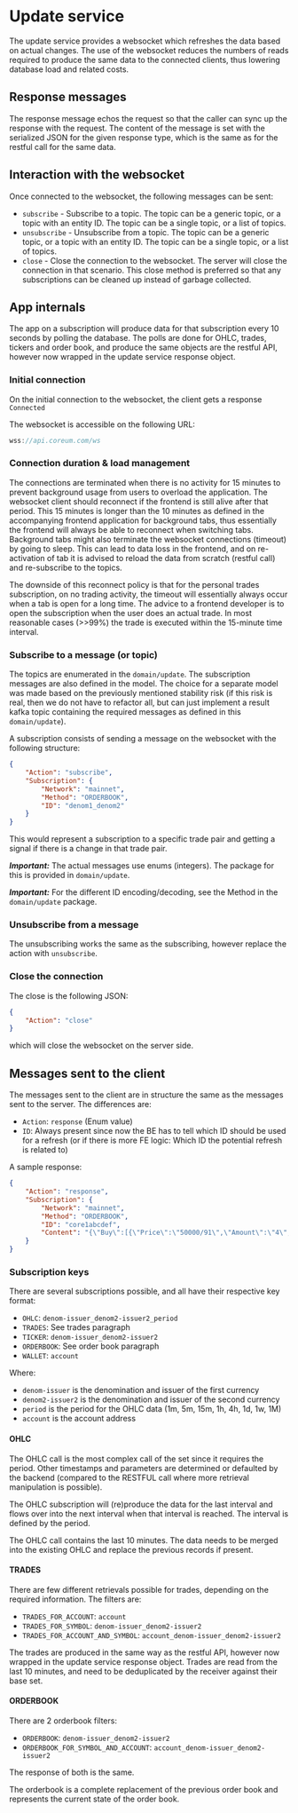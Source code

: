 # Update service

The update service provides a websocket which refreshes the data based on actual changes. The use of the websocket reduces the numbers of reads required to produce the same data to the connected clients, thus lowering database load and related costs.

## Response messages

The response message echos the request so that the caller can sync up the response with the request.
The content of the message is set with the serialized JSON for the given response type, which is the same as for the restful call for the same data.

## Interaction with the websocket

Once connected to the websocket, the following messages can be sent:

* `subscribe` - Subscribe to a topic. The topic can be a generic topic, or a topic with an entity ID. The topic can be a single topic, or a list of topics.
* `unsubscribe` - Unsubscribe from a topic. The topic can be a generic topic, or a topic with an entity ID. The topic can be a single topic, or a list of topics.
* `close` - Close the connection to the websocket. The server will close the connection in that scenario. This close method is preferred so that any subscriptions can be cleaned up instead of garbage collected.

## App internals

The app on a subscription will produce data for that subscription every 10 seconds by polling the database.
The polls are done for OHLC, trades, tickers and order book, and produce the same objects are the restful API, however now wrapped in the update service response object.

### Initial connection

On the initial connection to the websocket, the client gets a response `Connected`

The websocket is accessible on the following URL:

```js
wss://api.coreum.com/ws
```

### Connection duration & load management

The connections are terminated when there is no activity for 15 minutes to prevent background usage from users to overload the application. The websocket client should reconnect if the frontend is still alive after that period. This 15 minutes is longer than the 10 minutes as defined in the accompanying frontend application for background tabs, thus essentially the frontend will always be able to reconnect when switching tabs.
Background tabs might also terminate the websocket connections (timeout) by going to sleep. This can lead to data loss in the frontend, and on re-activation of tab it is advised to reload the data from scratch (restful call) and re-subscribe to the topics.

The downside of this reconnect policy is that for the personal trades subscription, on no trading activity, the timeout will essentially always occur when a tab is open for a long time. The advice to a frontend developer is to open the subscription when the user does an actual trade. In most reasonable cases (>>99%) the trade is executed within the 15-minute time interval.

### Subscribe to a message (or topic)

The topics are enumerated in the `domain/update`. The subscription messages are also defined in the model. The choice for a separate model was made based on the previously mentioned stability risk (if this risk is real, then we do not have to refactor all, but can just implement a result kafka topic containing the required messages as defined in this `domain/update`).

A subscription consists of sending a message on the websocket with the following structure:

```json
{
    "Action": "subscribe",
    "Subscription": {
        "Network": "mainnet",
        "Method": "ORDERBOOK",
        "ID": "denom1_denom2"
    }
}
```

This would represent a subscription to a specific trade pair and getting a signal if there is a change in that trade pair.

***Important:*** The actual messages use enums (integers). The package for this is provided in `domain/update`.

***Important:*** For the different ID encoding/decoding, see the Method in the `domain/update` package.

### Unsubscribe from a message

The unsubscribing works the same as the subscribing, however replace the action with `unsubscribe`.

### Close the connection

The close is the following JSON:

```json
{
    "Action": "close"
}
```

which will close the websocket on the server side.

## Messages sent to the client

The messages sent to the client are in structure the same as the messages sent to the server.
The differences are:

* `Action`: `response` (Enum value)
* `ID`: Always present since now the BE has to tell which ID should be used for a refresh (or if there is more FE logic: Which ID the potential refresh is related to)

A sample response:

```json
{
    "Action": "response",
    "Subscription": {
        "Network": "mainnet",
        "Method": "ORDERBOOK",
        "ID": "core1abcdef",
        "Content": "{\"Buy\":[{\"Price\":\"50000/91\",\"Amount\":\"4\",\"Sequence\":1630},{\"Price\":\"50000/11\",\"Amount\":\"1\",\"Sequence\":4304},{\"Price\":\"45e-7\",\"Amount\":\"3944\",\"Sequence\":6017},{\"Price\":\"4000/9\",\"Amount\":\"7\",\"Sequence\":3386},{\"Price\":\"387e-5\",\"Amount\":\"4124\",\"Sequence\":6093},{\"Price\":\"382e-8\",\"Amount\":\"3090\",\"Sequence\":5627},{\"Price\":\"2500000/7\",\"Amount\":\"1\",\"Sequence\":2871},{\"Price\":\"20000000/73\",\"Amount\":\"1\",\"Sequence\":3337},{\"Price\":\"10000000/187\",\"Amount\":\"1\",\"Sequence\":3881},{\"Price\":\"1000000/9\",\"Amount\":\"1\",\"Sequence\":1179}],\"Sell\":[{\"Price\":\"1/1850000000\",\"Amount\":\"756650000000\",\"Sequence\":4968},{\"Price\":\"1/37500000000\",\"Amount\":\"58687500000000\",\"Sequence\":4234},{\"Price\":\"1/4060000000\",\"Amount\":\"7413560000000\",\"Sequence\":4170},{\"Price\":\"1/4820000000\",\"Amount\":\"15028760000000\",\"Sequence\":1432},{\"Price\":\"1/6140000000\",\"Amount\":\"12998380000000\",\"Sequence\":1173},{\"Price\":\"1/65100000\",\"Amount\":\"209231400000\",\"Sequence\":5362},{\"Price\":\"1/759000\",\"Amount\":\"1022373000\",\"Sequence\":4871},{\"Price\":\"1/76600000000\",\"Amount\":\"294756800000000\",\"Sequence\":5315},{\"Price\":\"1/77300000000\",\"Amount\":\"86034900000000\",\"Sequence\":4354},{\"Price\":\"1/88400000\",\"Amount\":\"424938800000\",\"Sequence\":3393}]}"
    }
}
```

### Subscription keys

There are several subscriptions possible, and all have their respective key format:

* `OHLC`: `denom-issuer_denom2-issuer2_period`
* `TRADES`: See trades paragraph
* `TICKER`: `denom-issuer_denom2-issuer2`
* `ORDERBOOK`: See order book paragraph
* `WALLET`: `account`

Where:

* `denom-issuer` is the denomination and issuer of the first currency
* `denom2-issuer2` is the denomination and issuer of the second currency
* `period` is the period for the OHLC data (1m, 5m, 15m, 1h, 4h, 1d, 1w, 1M)
* `account` is the account address

#### OHLC

The OHLC call is the most complex call of the set since it requires the period. Other timestamps and parameters are determined or defaulted by the backend (compared to the RESTFUL call where more retrieval manipulation is possible).

The OHLC subscription will (re)produce the data for the last interval and flows over into the next interval when that interval is reached. The interval is defined by the period.

The OHLC call contains the last 10 minutes. The data needs to be merged into the existing OHLC and replace the previous records if present.

#### TRADES

There are few different retrievals possible for trades, depending on the required information. The filters are:

* `TRADES_FOR_ACCOUNT`: `account`
* `TRADES_FOR_SYMBOL`: `denom-issuer_denom2-issuer2`
* `TRADES_FOR_ACCOUNT_AND_SYMBOL`: `account_denom-issuer_denom2-issuer2`

The trades are produced in the same way as the restful API, however now wrapped in the update service response object.
Trades are read from the last 10 minutes, and need to be deduplicated by the receiver against their base set.

#### ORDERBOOK

There are 2 orderbook filters:

* `ORDERBOOK`: `denom-issuer_denom2-issuer2`
* `ORDERBOOK_FOR_SYMBOL_AND_ACCOUNT`: `account_denom-issuer_denom2-issuer2`

The response of both is the same.

The orderbook is a complete replacement of the previous order book and represents the current state of the order book.
